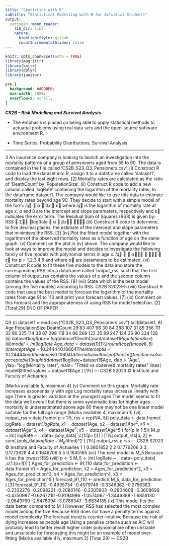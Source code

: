 ```yaml
---
title: "Statistics with R"
subtitle: "Statistical Modelling with R for Actuarial Students"
output:
  xaringan::moon_reader:
    lib_dir: libs
    nature:
      highlightStyle: github
      countIncrementalSlides: false
---
```


```r
knitr::opts_chunk$set(echo = TRUE)
library(magrittr)
library(knitr)
library(dplyr)
library(janitor)


```

```css
pre {
  background: #ADD8E6;
  max-width: 100%;
  overflow-x: scroll;
}
```

***CS2B – Risk Modelling and Survival Analysis ***


* The emphasis is placed on being able to apply statistical methods to actuarial problems using real data sets and the open-source software environment R. 

* Time Series. Probability Distributions, Survival Analysis

---






3 An insurance company is looking to launch an investigation into the mortality patterns
of a group of pensioners aged from 55 to 90. The data is contained in the file called
‘CS2B_S23_Q3_Pensioners.csv’.
(i) Construct R code to load the dataset into R, assign it to a dataframe called
‘dataset1’, and display the last eight rows. [2]
Mortality rates are calculated as the ratio of ‘DeathCount’ by ‘PopulationSize’.
(ii) Construct R code to add a new column called ‘logRate’ containing the
logarithm of the mortality rates, to the dataframe dataset1. 
The company would like to use this data to estimate mortality rates beyond age 90.
They decide to start with a simple model of the form:
𝑙𝑞􀯫 􀵌 α 􀵅 β𝑥 􀵅 ε􀯫
where 𝑙𝑞􀯫 is the logarithm of mortality rate at age x, α and β are the intercept and
slope parameters, respectively and ε􀯫 indicates the error term.
The Residual Sum of Squares (RSS) is given by:
RSS 􀵌 Σ􀬽􀬴 􁈺logRate 􀵆 α 􀵆 β𝑥􁈻􀬶
􀯫􀭀􀬹􀬹
(iii) Construct R code to determine, to five decimal places, the estimate of the
intercept and slope parameters that minimises the RSS. [3]
(iv) Plot the fitted model together with the logarithm of the observed mortality
rates as a function of age on the same graph. 
(v) Comment on the plot in (iv) above. 
The company would like to look at ways to improve the model and decides to
investigate the following family of five models with polynomial terms in age x:
𝑙𝑞􀯫 􀵌 􀷍 α􀯞𝑥􀯞
􀯣
􀯞􀭀􀬴
􀵅 ε􀯫
for p = 1,2,3,4,5 and where α􀯞 are parameters to be estimated.
(vi) Construct R code to fit these five models to the data and store the
corresponding RSS into a dataframe called ‘output_rss’ such that the first
column of output_rss contains the values of p and the second column
contains the values of the RSS. [8]
(vii) State which is the best model (among the five models) according to RSS. 
CS2B S2023–5
(viii) Construct R code that uses the best model to forecast the logarithm of the
mortality rates from age 91 to 110 and print your forecast values. [7]
(ix) Comment on this forecast and the appropriateness of using RSS for model
selection. [2]
[Total 29]
END OF PAPER

---



Q3
(i)
dataset1 = read.csv(“CS2B_S23_Q3_Pensioners.csv”) 
tail(dataset1, 8) 
Age PopulationSize DeathCount
29 83 407 98
30 84 388 107
31 85 356 111
32 86 325 114
33 87 298 118
34 88 269 122
35 89 247 124
36 90 234 128 
(ii)
dataset1$logRate = log(dataset1$DeathCount/dataset1$PopulationSize) 
(iii)
model = lm( logRate ~ Age, data=dataset1) [1½]
round( coef(model), 5) 
(Intercept) Age
-10.24444 0.10604
The intercept is -10.24444 and the slope is 0.10604 
(Alternative with use of the nlm()function is also acceptable)
(iv)
plot( 
dataset1$logRate~dataset1$Age, 
xlab = "Age", 
ylab="log(Mortality rate)", 
main= "Fitted vs observed mortality rates" 
lines( model$fitted.values ~ dataset1$Age ) [1½]
---
CS2B S2023 © Institute and Faculty of Actuaries

[Marks available 5, maximum 4]
(v)
Comment on this graph:
Mortality rate increases exponentially with age 
Log mortality rates increase linearly with age 
There is greater variation at the youngest ages 
The model seems to fit the data well overall 
but there is some systematic bias for higher ages 
mortality is underestimated above age 80 
there may not be one linear model suitable for the full age range 
[Marks available 4, maximum 1]
(vi)
output_rss = 
data.frame( p = 1:5, rss = rep(NA, 5)) 
poly_data <- data.frame( logRate = dataset1$logRate,
x1 = dataset1$Age,
x2 = dataset1$Age^2, 
x3 = dataset1$Age^3, 
x4 = dataset1$Age^4, 
x5 = dataset1$Age^5 ) 
for(p in 1:5){ 
M_p = lm( logRate ~ ., data= poly_data[ ,c(1:(p+1))] ) [1½]
output_rss[p, 2] <- sum( (poly_data$logRate - M_p$fitted)^2 ) [1½]
output_rss 
p rss
---
CS2B S2023 © Institute and Faculty of Actuaries
1 1 0.3801852
2 2 0.1776206
3 3 0.1773628
4 4 0.1648706
5 5 0.1645165 
(vii)
The best model is M_5 
Because it has the lowest RSS 
(viii)
p <- 5
M_5 <- lm( logRate ~ ., data= poly_data[ ,c(1:(p+1))] ) 
Ages_for_prediction <- 91:110 
data_for_prediction <- data.frame(
x1 = Ages_for_prediction,
x2 = Ages_for_prediction^2, 
x3 = Ages_for_prediction^3, 
x4 = Ages_for_prediction^4, 
x5 = Ages_for_prediction^5 ) 
forecast_91_110 <- predict( M_5, data_for_prediction ) [3]
forecast_91_110 
-0.4935734 -0.4079749 -0.3346362 -0.2756383 -0.2332278 -0.2098221 -0.2080146 -0.2305803 -0.2804808 -0.3608699 -0.4750987 -0.6267210 -0.8194986 -1.0574067 -1.3446389 -1.6856130 -2.0849760 -2.5476094 -3.0786347 -3.6834185 
(ix)
This model fits the data better compared to M_1 
However, RSS has selected the most complex model among the five 
Because RSS does not have a penalty terms against model complexity 
The forecast trend is counter-intuitive 
Because the risk of dying increases as people age 
Using a penalise criteria such as AIC will probably lead to better result 
higher order polynomial are often unstable and unsuitable for forecasting 
this might be an example of model over-fitting 
[Marks available 4½, maximum 2]
[Total 29]
---
CS2B
